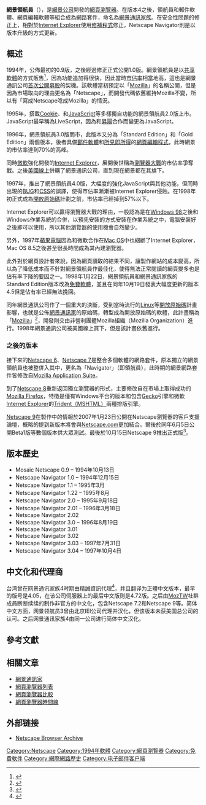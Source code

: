 {{noteTA
|G1=IT
|T=zh-cn:网景导航者; zh-tw:網景領航員;
|1=zh-cn:支持; zh-tw:支援; zh-hk:支援;
|2=zh-hans:在线;zh-hant:在線;zh-hk:線上;zh-tw:線上;zh-mo:線上;
|3=zh-cn:太阳; zh-tw:昇陽; zh-hk:太陽;
}}
{{About|網景領航員（1至3.0版）|於2007年所推出的同名版本|Netscape Navigator 9|網景瀏覽器完整版本列表|網景 (瀏覽器)}}
{{Infobox Software
| name                   = 網景領航員（Netscape Navigator）
| logo                   = File:Netscape icon.svg
| screenshot             = File:Navigator 1.1 screenshot.png
| caption                = 
| author                 = 
| developer              = [[網景通訊公司|網景通訊公司]]
| released               = {{Start date and age|1994|12|15}}
| latest_release_version = 3.04
| latest release date    = {{Start date and age|df=yes|1997|10|04}}
| operating system       = 
| platform               = [[跨平台|跨平台]]
| status                 = 終止
| language               = 
| genre                  = [[網頁瀏覽器|網頁瀏覽器]]
| license                = 
| website                =  {{webarchive |url=https://web.archive.org/web/19961020015116/http://www.netscape.com/ |date=1996年10月20日 |title=http://www.netscape.com/}}
}} 
'''網景領航員'''（{{lang-en|'''Netscape Navigator'''}}），是[[網景公司|網景公司]]開發的[[網頁瀏覽器|網頁瀏覽器]]。在版本4之後，領航員和郵件軟體、網頁編輯軟體等組合成為網路套件，命名為[[網景通訊家族|網景通訊家族]]。在安全性問題的修正上，相對於[[Internet_Explorer|Internet Explorer]]使用[[修補程式|修補程式]]修正，Netscape Navigator則是以版本升級的方式更新。

==概述==
1994年，公佈最初的0.9版，之後經過修正正式公開1.0版。網景領航員是以[[共享軟體|共享軟體]]的方式販售<ref>{{cite web|url=http://wp.netscape.com/newsref/pr/newsrelease1.html|title=AOL - News, Sports, Weather, Entertainment, Local & Lifestyle|work=AOL.com|accessdate=2015-09-05|deadurl=yes|archiveurl=https://web.archive.org/web/20020614041310/http://wp.netscape.com/newsref/pr/newsrelease1.html|archivedate=2002-06-14}}</ref>，因為功能追加得很快，因此當時[[市佔率|市佔率]]相當地高，這也是網景通訊公司[[首次公開募股|首次公開募股]]的契機。該軟體當初預定以「[[Mozilla|Mozilla]]」的名稱公開，但是因為市場取向的理由更名為「Netscape」，而開發代碼依舊維持Mozilla不變，所以有「寫成Netscape唸成Mozilla」的情況。

1995年，搭載[[Cookie|Cookie]]、{{link-en|Framing (World Wide Web)|Framing (World Wide Web)|Frames}}和[[JavaScript|JavaScript]]等多樣獨自功能的網景領航員2.0版上市。JavaScript最早稱為LiveScript，因為和[[昇陽|昇陽]]合作而變更為JavaScript。

1996年，網景領航員3.0版問市，此版本又分為「Standard Edition」和「Gold Edition」兩個版本，後者具備[[電子郵件用戶端|郵件軟體]]和[[所見即所得|所見即所得]]的[[HTML编辑器|網頁編輯程式]]，此時網景的市佔率達到70%的高峰。

同時[[微軟|微軟]]強化開發的[[Internet_Explorer|Internet Explorer]]，展開後世稱為[[瀏覽器大戰|瀏覽器大戰]]的市佔率爭奪戰。之後[[美國線上|美國線上]]併購了網景通訊公司，直到現在網景都在其旗下。

1997年，推出了網景領航員4.0版，大幅度的強化JavaScript與其他功能，但同時出現的[[BUG|BUG]]和[[CSS|CSS]]的誤譯，使得市佔率漸漸被Internet Explorer侵蝕。在1998年初正式成為[[开放源代码|開放原始碼]]計劃之前，市佔率已經掉到57%以下。

Internet Explorer可以贏得瀏覽器大戰的理由，一般認為是在[[Windows_98|Windows 98]]之後和Windows作業系統的合併，以預先安裝的方式安裝在作業系統之中，電腦安裝好之後即可以使用，所以其他瀏覽器的使用機會自然變少。

另外，1997年[[蘋果電腦|蘋果電腦]]因為和微軟合作在[[Mac_OS|Mac OS]]中也綑綁了Internet Explorer，Mac OS 8.5之後甚至很長時間成為其內建瀏覽器。

此外對於網頁設計者來說，因為網頁讀取的結果不同，讓製作網站的成本變高，所以為了降低成本而不針對網景領航員作最佳化，使得無法正常閱讀的網頁變多也是佔有率下降的要因之一。1998年1月22日，網景領航員和網景通訊家族的Standard Edition版本改為[[免費軟體|免費軟體]]，並且在同年10月19日發表大幅度更新的版本4.5但是佔有率已經無法挽回。

同年網景通訊公司作了一個重大的決斷，受到當時流行的[[Linux|Linux]]等[[開放原始碼|開放原始碼]]計畫影響，也就是公佈[[網景通訊家|網景通訊家]]的原始碼，轉型成為開放原始碼的軟體，此計畫稱為「[[Mozilla_Application_Suite|Mozilla]]」<ref name="Freeing the Source: The Story of Mozilla">{{Cite web|url=http://oreilly.com/openbook/opensources/book/netrev.html|title=Freeing the Source: The Story of Mozilla|accessdate=2014-09-08|date=1999-01|first=Jim|last=Hamerly|publisher=[[O'Reilly|O'Reilly]]|archive-date=2014-12-02|archive-url=https://web.archive.org/web/20141202095909/http://www.oreilly.com/openbook/opensources/book/netrev.html|dead-url=no}}</ref>，開發則交由非營利團體Mozilla組織（Mozilla Organization）進行。1998年網景通訊公司被美國線上買下，但是該計畫依舊進行。

===之後的版本===
接下來的[[Netscape_6|Netscape 6]]、[[Netscape_7|Netscape 7]]是整合多個軟體的網路套件，原本獨立的網景領航員也被整併入其中，更名為「Navigator」（即領航員），此時期的網景網路套件皆修改自[[Mozilla_Application_Suite|Mozilla Application Suite]]。

到了[[Netscape_Browser|Netscape 8]]重新返回獨立瀏覽器的形式，主要修改自在市場上取得成功的[[Mozilla_Firefox|Mozilla Firefox]]，特徵是僅有Windows平台的版本和包含[[Gecko|Gecko]]引擎和微軟[[Internet_Explorer|Internet Explorer]]的[[Trident_(排版引擎)|Trident（MSHTML）]]兩種排版引擎。

[[Netscape_9|Netscape 9]]在製作中的情報於2007年1月23日公開在Netscape瀏覽器的客戶支援論壇，概略的提到新版本將會與[[網景#Netscape.com網站|Netscape.com]]更加結合。爾後於同年6月5日公開Beta1版等數個版本供大眾測試。最後於10月15日Netscape 9推出正式版<ref>{{Cite web |url=http://community.netscape.com/n/pfx/forum.aspx?tsn=1&nav=messages&webtag=ws-nscpbrowser&tid=6418 |title=Netscape 9 |date=2007-01-23 |publisher=Netscape Community |deadurl=yes |archiveurl=https://web.archive.org/web/20080327163247/http://community.netscape.com/n/pfx/forum.aspx?tsn=1&nav=messages&webtag=ws-nscpbrowser&tid=6418 |archivedate=2008-03-27 }}</ref>。

==版本歷史==
*Mosaic Netscape 0.9     – 1994年10月13日
*Netscape Navigator 1.0  – 1994年12月15日
*Netscape Navigator 1.1  – 1995年3月
*Netscape Navigator 1.22 – 1995年8月
*Netscape Navigator 2.0  – 1995年9月18日
*Netscape Navigator 2.01 – 1996年3月18日
*Netscape Navigator 2.02
*Netscape Navigator 3.0  – 1996年8月19日
*Netscape Navigator 3.01
*Netscape Navigator 3.02
*Netscape Navigator 3.03 – 1997年7月31日
*Netscape Navigator 3.04 – 1997年10月4日

==中文化和代理商==
台湾曾在网景通讯家族4时期由精誠資訊代理<ref>{{cite news |url=http://kimo.com.tw/ |title=精誠資訊-開啟網路新紀元 |deadurl=yes |archiveurl=https://web.archive.org/web/19980115131715/http://kimo.com.tw/ |archivedate=1998-01-15 }}</ref>，并且翻译为正體中文版本，最早的版号是4.05，在该公司伺服器上的最后中文版则是4.72版。之后由[[MozTW|MozTW]]社群成員断断续续的制作非官方的中文化，包含Netscape 7.2和Netscape 9等。简体中文方面，网景领航员3曾由北京IEI公司代理并汉化，但该版本未获美国总公司的认可。之后网景通讯家族4由同一公司进行简体中文汉化。

==參考文獻==
<div class="references-small">
<references/>
</div>

==相關文章==
*[[網景通訊家|網景通訊家]]
*[[網頁瀏覽器列表|網頁瀏覽器列表]]
*[[網頁瀏覽器比較|網頁瀏覽器比較]]
*[[網頁瀏覽器時間線|網頁瀏覽器時間線]]

==外部链接==
*[http://sillydog.org/narchive/ Netscape Browser Archive] {{Wayback|url=http://sillydog.org/narchive/ |date=20101225024617 }}

{{sequence|
 prev= 無|
 list= Netscape Navigator 1-3.0|
 next= [[Netscape_Communicator|Netscape Communicator]] 4.0|
}}

{{Netscape}}
{{Web browser}}
{{網頁瀏覽器時間線}}

[[Category:Netscape|Category:Netscape]]
[[Category:1994年軟體|Category:1994年軟體]]
[[Category:網頁瀏覽器|Category:網頁瀏覽器]]
[[Category:免費軟件|Category:免費軟件]]
[[Category:網際網路歷史|Category:網際網路歷史]]
[[Category:电子邮件客户端|Category:电子邮件客户端]]